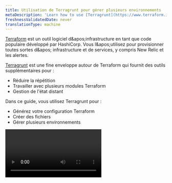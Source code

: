 ```yaml
---
title: Utilisation de Terragrunt pour gérer plusieurs environnements
metaDescription: 'Learn how to use [Terragrunt](https://www.terraform.io/) to manage configurations in multiple environments'
freshnessValidatedDate: never
translationType: machine
---
```


[Terraform](https://www.terraform.io/) est un outil logiciel d&amp;apos;infrastructure en tant que code populaire développé par HashiCorp. Vous l&amp;apos;utilisez pour provisionner toutes sortes d&amp;apos; infrastructure et de services, y compris New Relic <InlinePopover type="dashboards" />et les alertes.

[Terragrunt](https://terragrunt.gruntwork.io/#:~:text=Terragrunt%20is%20a%20thin%20wrapper,modules%2C%20and%20managing%20remote%20state.) est une fine enveloppe autour de Terraform qui fournit des outils supplémentaires pour :

* Réduire la répétition
* Travailler avec plusieurs modules Terraform
* Gestion de l'état distant

Dans ce guide, vous utilisez Terragrunt pour :

* Générez votre configuration Terraform
* Créer des fichiers
* Gérer plusieurs environnements

<Video id="ivbp4e8t1f" type="wistia" />

## Avant de commencer

Pour utiliser ce guide, vous devez avoir des connaissances de base sur New Relic et Terraform.

Si vous ne l'avez pas déjà fait :

* [Installez l'agent New Relic Infrastructure](/docs/infrastructure/install-infrastructure-agent) sur votre hôte
* [Installer la CLI Terraform](https://www.terraform.io/intro/getting-started/install.html)
* [Installer Terragrunt](https://terragrunt.gruntwork.io/docs/getting-started/install/)

Pour suivre les exemples de ce guide, vous pouvez trouver un exemple de code sur [GitHub](https://github.com/jsbnr/nr-terragrunt-intro-example).

## Créer une configuration

Terragrunt fournit des outils supplémentaires pour votre configuration Terraform. Ici, vous créez une configuration à l'aide de Terragrunt, Terraform et New Relic.

<Steps>
  <Step>
    Initialiser un espace de travail :

    ```bash
    mkdir terragrunt-config && cd terragrunt-config
    ```
  </Step>

  <Step>
    Dans votre nouveau dossier, créez un fichier *terragrunt.hcl* :

    ```bash
    touch terragrunt.hcl
    ```
  </Step>

  <Step>
    Ensuite, créez un dossier *d’environnements* avec un sous-dossier appelé *dev*:

    ```bash
    mkdir -p environments/dev
    ```
  </Step>

  <Step>
    Ensuite, créez un dossier *src* avec les fichiers *main.tf* et *supplier.tf* :

    ```bash
    mkdir src
    touch src/main.tf
    touch src/provider.tf
    ```

    Vous configurez les ressources Terraform dans *main.tf* et les fournisseurs dans *supplier.tf*.
  </Step>

  <Step>
    Dans *src/provider.tf*, configurer un [fournisseur New Relic](https://registry.terraform.io/providers/newrelic/newrelic/latest/docs).

    ```hcl
    terraform {
    	required_version = "~> 0.14.3"
    	required_providers {
    		newrelic = {
    			source = "newrelic/newrelic"
    			version = "~> 2.14.0"
    		}
    	}
    }
    ```
  </Step>

  <Step>
    Dans *src/main.tf*, ajoutez une règle d&amp;apos;alerte New Relic nommée `DemoPolicy`:

    ```hcl
    resource "newrelic_alert_policy" "DemoPolicy" {
    	name = "My Demo Policy"
    }
    ```
  </Step>

  <Step>
    Dans *environnements/dev*, créez un fichier nommé *terragrunt.hcl*:

    ```bash
    touch environments/dev/terragrunt.hcl
    ```
  </Step>

  <Step>
    Ajoutez-y l’instruction `include` suivante :

    ```hcl
    include {
    	path = find_in_parent_folders()
    }
    ```

    Cela indique à Terragrunt d'utiliser n'importe quel fichier .hcl fichiers de configuration qu'il trouve dans les dossiers parents.
  </Step>

  <Step>
    Ajoutez un bloc [`terraform`](https://terragrunt.gruntwork.io/docs/reference/config-blocks-and-attributes/#terraform) pour donner à Terragrunt une référence source :

    ```hcl
    include {
    	path = find_in_parent_folders()
    }

    terraform {
    	source = "../../src"
    }
    ```
  </Step>

  <Step>
    Dans *src/provider.tf*, configurer le fournisseur New Relic avec une clé API, un ID de compte et une région :

    ```hcl
    terraform {
        required_version = "~> 0.14.3"
        required_providers {
            newrelic = {
                source = "newrelic/newrelic"
                version = "~> 2.14.0"
            }
        }
    }

    variable "newrelic_personal_apikey" {}
    variable "newrelic_account_id" {}
    variable "newrelic_region" {}

    provider "newrelic" {
    	account_id = var.newrelic_account_id
    	api_key = var.newrelic_personal_apikey
    	region = var.newrelic_region
    }
    ```

    Vous utilisez des variables pour garder votre configuration dynamique.
  </Step>

  <Step>
    Dans *les environnements/dev*, initialisez terragrunt :

    ```bash
    terragrunt init
    ```

    Cela définit un peu de contexte, y compris des variables d'environnement, puis exécute `terraform init`:

    ```bash copyable=false
    [output] Terraform has created a lock file .terraform.lock.hcl to record the provider
    [output] selections it made above. Include this file in your version control repository
    [output] so that Terraform can guarantee to make the same selections by default when
    [output] you run "terraform init" in the future.
    [output]
    [output] Terraform has been successfully initialized!
    [output]
    [output] You may now begin working with Terraform. Try running "terraform plan" to see
    [output] any changes that are required for your infrastructure. All Terraform commands
    [output] should now work.
    [output]
    [output] If you ever set or change modules or backend configuration for Terraform,
    [output] rerun this command to reinitialize your working directory. If you forget, other
    [output] commands will detect it and remind you to do so if necessary.
    [output] [terragrunt] [/workspace/terragrunt-config/environments/dev] 2021/02/02 13:30:31 Copying lock file [output] from /workspace/terragrunt-config/environments/dev/.terragrunt-cache/e-PoBgWhdv3v8QGOtDQxS_WeYu4/
    [output] 69zjIFUfApJiUt8gFmi-6-dcPe8/.terraform.lock.hcl to /workspace/terragrunt-config/environments/dev
    ```
  </Step>

  <Step>
    Dans *les environnements/dev/terragrunt.hcl*, ajoutez un bloc `inputs` pour fournir des valeurs pour vos variables de compte New Relic :

    ```hcl
    inputs = {
    	newrelic_personal_apikey = "NRAK-*<DNT>**" # Your New Relic account ID
    	newrelic_account_id = "12345" # Your New Relic account ID
    	newrelic_region = "US" # US or EU (defaults to US)
    }
    ```
  </Step>

  <Step>
    Maintenant, exécutez `terragrunt plan`:

    ```bash copyable=false
    [output] An execution plan has been generated and is shown below.
    [output] Resource actions are indicated with the following symbols:
    [output]  + create
    [output]
    [output] Terraform will perform the following actions:
    [output]
    [output]  # newrelic_alert_policy.DemoPolicy will be created
    [output]  + resource "newrelic_alert_policy" "DemoPolicy" {
    [output]    + account_id     = (known after apply)
    [output]    + id         = (known after apply)
    [output]    + incident_preference = "PER_POLICY"
    [output]    + name        = "My Demo Policy"
    [output]   }
    [output]
    [output] Plan: 1 to add, 0 to change, 0 to destroy.
    [output]
    [output] ------------------------------------------------------------------------
    [output]
    [output] Note: You didn't specify an "-out" parameter to save this plan, so Terraform
    [output] can't guarantee that exactly these actions will be performed if
    [output] "terraform apply" is subsequently run.
    ```

    Terragrunt fournit les valeurs du bloc `inputs` .
  </Step>

  <Step>
    Exécutez `terragrunt apply`:

    ```bash
    terragrunt apply
    ```

    Votre politique de démonstration est désormais dans votre compte New Relic.
  </Step>
</Steps>

## Ajoutez à votre configuration

Maintenant que vous avez créé une configuration New Relic de base, ajoutez la configuration de nos guides [de démarrage avec New Relic et Terraform](/docs/more-integrations/terraform/terraform-intro/) et [des modules Terraform](/terraform/terraform-modules) .

<Callout variant="tip">
  Si vous n'avez pas encore réalisé ces guides, vous pouvez copier leur configuration depuis le [référentiel Github d'intro de Terragrunt](https://github.com/jsbnr/nr-terragrunt-intro-example).
</Callout>

<Steps>
  <Step>
    Dans *src/main.tf*, mettez à jour l&amp;apos;adresse e-mail dans le canal d&amp;apos;alerte avec votre adresse e-mail préférée :

    ```hcl
    resource "newrelic_alert_policy" "DemoPolicy" {
    	name = "My Demo Policy"
    }

    resource "newrelic_alert_channel" "DemoChannel" {
    	name = "My Demo Channel"
    	type = "email"

    	config {
    		recipients = "your@email_address.com"
    		include_json_attachment = "1"
    	}
    }

    resource "newrelic_alert_policy_channel" "ChannelSubs" {
    	policy_id = newrelic_alert_policy.DemoPolicy.id
    	channel_ids = [
    		newrelic_alert_channel.DemoChannel.id
    	]
    }

    module "HostConditions" {
    	source = "git::https://github.com/jsbnr/demo-terraform.git"
    	policyId = newrelic_alert_policy.DemoPolicy.id
    	cpu_critical = 88
    	cpu_warning = 78
    	diskPercent = 68
    }
    ```

    Ici, vous avez ajouté un canal d’alerte New Relic, abonné la politique de démonstration au canal d’alerte et ajouté un module hébergé sur Github.
  </Step>

  <Step>
    Exécutez `terragrunt init` puis exécutez `terragrunt apply`:

    ```bash
    terragrunt init
    terragrunt apply
    ```

    Une fois le traitement terminé par Terraform, votre règle d'alerte comporte deux conditions et un canal d'alerte.
  </Step>
</Steps>

## Utilisez votre environnement comme une variable Terragrunt

Avec Terragrunt, vous pouvez ajouter le nom de l'environnement que vous exécutez au nom des données que vous créez, rendant votre ressource plus identifiable dans New Relic.

<Steps>
  <Step>
    Dans le fichier racine *terragrunt.hcl* , créez une entrée pour `env_name`:

    ```hcl
    inputs = {
    	env_name = "develop"
    }
    ```
  </Step>

  <Step>
    Dans le *fichier src/main.tf*, fichier ajouter une nouvelle variable appelée `env_name`:

    ```hcl
    variable "env_name" {}
    ```
  </Step>

  <Step>
    Ajoutez la nouvelle variable `env_name` aux blocs de ressources règle d&amp;apos;alerte et canal d&amp;apos;alerte :

    ```hcl
    resource "newrelic_alert_policy" "DemoPolicy" {
    	name = "${var.env_name}: My Demo Policy"
    }

    resource "newrelic_alert_channel" "DemoChannel" {
    	name = "${env_name}: My Demo Channel"
    	type = "email"

    	config {
    		recipients = "your@email_address.com"
    		include_json_attachment = "1"
    	}
    }
    ```
  </Step>

  <Step>
    Exécutez `terragrunt plan` pour voir la variable d’environnement ajoutée au nom de votre politique :

    ```bash copyable=false
    [output] # newrelic_alert_policy.DemoPolicy will be updated in-place
    [output] ~ resource "newrelic_alert_policy" "DemoPolicy" {
    [output]    id         = "1216533"
    [output]   ~ name        = "My Demo Policy" -> "develop: My Demo Policy"
    [output]    # (2 unchanged attributes hidden)
    [output]  }
    [output]
    [output] # newrelic_alert_policy_channel.ChannelSubs must be replaced
    [output] -/+ resource "newrelic_alert_policy_channel" "ChannelSubs" {
    [output]   ~ channel_ids = [
    [output]     - 4737437,
    [output]    ] -> (known after apply) # forces replacement
    [output]   ~ id     = "1216533:4737437" -> (known after apply)
    [output]    # (1 unchanged attribute hidden)
    [output]  }
    ```

    Ici, vous avez codé en dur l'environnement dans *terragrunt.hcl*. Pour rendre cela plus dynamique, utilisez une fonction intégrée de terragrunt pour obtenir l&amp;apos;environnement à votre place.
  </Step>

  <Step>
    Dans le fichier racine *terragrunt.hcl* , mettez à jour l&amp;apos;entrée pour utiliser `path_relative_to_include()` et transmettez la valeur en tant que variable `env_name` :

    ```hcl
    inputs = {
    	env_name = path_relative_to_include()
    }
    ```
  </Step>

  <Step>
    Exécutez `terragrunt plan`:

    ```bash copyable=false
    [output] # newrelic_alert_policy.DemoPolicy will be updated in-place
    [output] ~ resource "newrelic_alert_policy" "DemoPolicy" {
    [output]    id         = "1216533"
    [output]   ~ name        = "My Demo Policy" -> "environments/dev: My Demo Policy"
    [output]    # (2 unchanged attributes hidden)
    [output]  }
    [output]
    [output] # newrelic_alert_policy_channel.ChannelSubs must be replaced
    [output] -/+ resource "newrelic_alert_policy_channel" "ChannelSubs" {
    [output]   ~ channel_ids = [
    [output]     - 4737437,
    [output]    ] -> (known after apply) # forces replacement
    [output]   ~ id     = "1216533:4737437" -> (known after apply)
    [output]    # (1 unchanged attribute hidden)
    [output]  }
    [output]
    [output] Plan: 2 to add, 1 to change, 2 to destroy.
    ```

    Notez que la variable `env_name` contient l&amp;apos;intégralité du chemin `./environments/dev/` . Au lieu de cela, vous souhaitez inclure uniquement la partie « dev ».
  </Step>

  <Step>
    Mettre à jour le *fichier terragrunt.hcl* pour supprimer « environements/ » de `env_name`:

    ```hcl
    locals {
    	env_name = replace(path_relative_to_include(), "environments/", "")
    }

    inputs = {
    	env_name = local.env_name
    }
    ```

    Ici, vous avez ajouté un bloc `locals` pour créer une variable locale et utilisé la fonction `replace` intégrée pour supprimer les parties indésirables du chemin relatif. Ensuite, vous avez mis à jour le bloc `inputs` pour utiliser la variable locale.
  </Step>

  <Step>
    Exécutez `terragrunt plan`:

    ```bash copyable=false
    [output]  # newrelic_alert_policy.DemoPolicy will be updated in-place
    [output]  ~ resource "newrelic_alert_policy" "DemoPolicy" {
    [output]     id         = "1216533"
    [output]    ~ name        = "My Demo Policy" -> "dev: My Demo Policy"
    [output]     # (2 unchanged attributes hidden)
    [output]   }
    [output]
    [output]  # newrelic_alert_policy_channel.ChannelSubs must be replaced
    [output] -/+ resource "newrelic_alert_policy_channel" "ChannelSubs" {
    [output]    ~ channel_ids = [
    [output]      - 4737437,
    [output]     ] -> (known after apply) # forces replacement
    [output]    ~ id     = "1216533:4737437" -> (known after apply)
    [output]     # (1 unchanged attribute hidden)
    [output]   }
    [output]
    [output] Plan: 2 to add, 1 to change, 2 to destroy.
    ```

    Le nom de votre nouvelle politique est « dev : Ma politique de démonstration ».
  </Step>

  <Step>
    Exécutez `terragrunt apply` pour mettre à jour votre configuration :

    ```bash
    terragrunt apply
    ```
  </Step>
</Steps>

## Déplacez votre état vers un stockage distant

Pour le moment, votre fichier d'état est local. Maintenant, vous mettez à jour votre configuration Terraform pour la stocker dans Amazon S3.

<Callout variant="tip">
  Étant donné que Terragrunt vous permet de configurer plusieurs environnements, vous devez stocker les fichiers d'état dans leurs propres compartiments S3 afin qu'ils ne s'écrasent pas les uns les autres.
</Callout>

<Steps>
  <Step>
    [Créez un bucket S3](https://docs.aws.amazon.com/AmazonS3/latest/userguide/creating-bucket.html) pour votre fichier d’état de développement.
  </Step>

  <Step>
    [Créez un utilisateur IAM](https://docs.aws.amazon.com/IAM/latest/UserGuide/intro-structure.html) avec [des autorisations pour stocker des fichiers dans votre bucket](https://docs.aws.amazon.com/IAM/latest/UserGuide/reference_policies_examples_s3_rw-bucket.html).
  </Step>

  <Step>
    Dans votre racine *terragrunt.hcl*, ajoutez un bloc `remote_state` qui indique à Terragrunt où placer votre fichier dans S3 :

    ```hcl
    remote_state {
    	backend = "s3"
    	generate = {
    		path = "backend.tf"
    		if_exists = "overwrite_terragrunt"
    	}
    	config = {
    		bucket = "YOUR_S3_BUCKET_NAME" # Amazon S3 bucket required

    		key     = "envs/${local.env_name}/terraform.tfstate"
    		region  = "us-east-1"
    		encrypt = true
    		profile = "YOUR_PROFILE_NAME" # Profile name required
    	}
    }
    ```

    Ici, vous avez défini une configuration d’état distant qui spécifie un nom de bucket, une région, un chiffrement et un profil. Assurez-vous de remplacer les valeurs d'espace réservé par des valeurs réelles. Pour `key`, vous avez utilisé le `env_name` local que vous avez créé précédemment pour définir dynamiquement l&amp;apos;environnement du fichier d&amp;apos;état. Enfin, vous avez demandé à Terragrunt de générer un nouveau fichier appelé *backend.tf* dans votre bucket.
  </Step>

  <Step>
    Exécutez `terragrunt plan`:

    ```bash
    terragrunt plan
    ```

    Dans votre bucket, vous voyez un dossier nommé *envs.* À l&amp;apos;intérieur se trouve un dossier appelé *devs* contenant un fichier *terraform.tfstate* .

    <Callout variant="tip">
      À l'intérieur `envs/dev`, il y a un dossier caché nommé *terragrunt-cache*. Il contient le fichier *backend.tf* généré par Terragrunt.
    </Callout>
  </Step>
</Steps>

## Créer un nouvel environnement

Maintenant que vous avez configuré votre environnement de développement, créez-en un autre qui réutilise la plupart de votre travail.

<Steps>
  <Step>
    Sous *environnements*, créez un dossier nommé *nonprod*. Créez-y un fichier appelé *terragrunt.hcl*:

    ```bash
    mkdir nonprod && cd nonprod
    touch terragrunt.hcl
    ```
  </Step>

  <Step>
    Dans *les environnements/nonprod/terragrunt.hcl*, copiez la configuration depuis les *environnements/dev/terragrunt.hcl*:

    ```hcl
    include {
    	path= find_in_parent_folders()
    }

    terraform {
    	source = "../../src"
    }

    inputs = {
    	newrelic_personal_apikey = "NRAK-**</DNT>*" # Your New Relic account ID
    	newrelic_account_id = "12345" # Your New Relic account ID
    	newrelic_region = "US" # US or EU (defaults to US)
    }
    ```

    <Callout variant="tip">
      Si vous utilisez un compte différent pour votre environnement non productif, mettez à jour `inputs` avec un nouvel ID de compte, une nouvelle clé API et une nouvelle région.
    </Callout>
  </Step>

  <Step>
    Dans *nonprod*, exécutez `terragrunt init` et `terragrunt apply`:

    ```bash
    terragrunt init
    terragrunt apply
    ```

    Terraform crée un nouvel ensemble de ressources préfixées par « nonprod : ».

    Vous avez maintenant créé deux environnements, dev et nonprod, mais ils sont identiques, à part leur nom.
  </Step>

  <Step>
    Dans *src/main.tf*, ajouter de nouvelles variables pour le module Conditions Hôte :

    ```hcl
    variable "cpu_critical" {default = 89}
    variable "cpu_warningl" {default = 79}
    variable "diskPercentage" {default = 69}
    ```

    L'utilisation de variables comme celles-ci rend votre configuration plus dynamique.
  </Step>

  <Step>
    Mettez à jour `HostConditions` pour utiliser les variables `cpu_critical`, `cpu_warning` et `diskPercentage` :

    ```hcl
    module "HostConditions" {
    	source = "git::https://github.com/jsbnr/demo-terraform.git"
    	policyId = newrelic_alert_policy.DemoPolicy.id
    	cpu_critical = var.cpu_critical
    	cpu_warning = var.cpu_warninig
    	diskPercent = var.dskPercentage
    }
    ```
  </Step>

  <Step>
    Exécutez `terragrunt plan`:

    ```bash
    terragrunt plan
    ```

    Les valeurs `HostConditions` incluent désormais les valeurs par défaut des variables.
  </Step>

  <Step>
    Dans *nonprod/terragrunt.hcl*, ajoutez des valeurs pour vos variables :

    ```hcl
    inputs = {
    	newrelic_personal_apikey = "NRAK-***" # Your New Relic account ID
    	newrelic_account_id = "12345" # Your New Relic account ID
    	newrelic_region = "US" # US or EU (defaults to US)

    	cpu_critical = 50
    	cpu_warninig = 40
    	diskPercentage = 98
    }
    ```

    Cela transmet les valeurs à la configuration de votre environnement.
  </Step>

  <Step>
    Exécutez `terragrunt apply`:

    ```bash
    terragrunt apply
    ```

    Dans votre compte New Relic, vous disposez d'une nouvelle politique avec une configuration non spécifique à la production.
  </Step>
</Steps>

## Conclusion

Félicitations ! Vous avez utilisé Terragrunt pour générer une configuration New Relic et gérer plusieurs environnements. Consultez l’ [exemple d’introduction de Terragrunt](https://github.com/jsbnr/nr-terragrunt-intro-example), [la documentation du fournisseur New Relic Terraform](https://registry.terraform.io/providers/newrelic/newrelic/latest/docs) et [le démarrage rapide de Terragrunt](https://terragrunt.gruntwork.io/docs/getting-started/quick-start/) pour découvrir comment vous pouvez faire passer votre configuration au niveau supérieur.